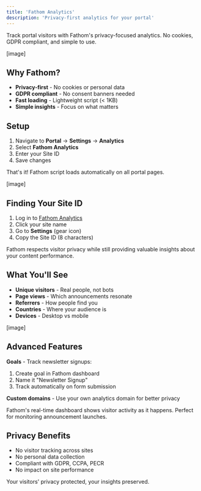 ```yaml
---
title: 'Fathom Analytics'
description: 'Privacy-first analytics for your portal'
---
```


Track portal visitors with Fathom's privacy-focused analytics. No cookies, GDPR compliant, and simple to use.

[image]

## Why Fathom?

- **Privacy-first** - No cookies or personal data
- **GDPR compliant** - No consent banners needed
- **Fast loading** - Lightweight script (< 1KB)
- **Simple insights** - Focus on what matters

## Setup

1. Navigate to **Portal** → **Settings** → **Analytics**
2. Select **Fathom Analytics**
3. Enter your Site ID
4. Save changes

That's it! Fathom script loads automatically on all portal pages.

[image]

## Finding Your Site ID

1. Log in to [Fathom Analytics](https://app.usefathom.com)
2. Click your site name
3. Go to **Settings** (gear icon)
4. Copy the Site ID (8 characters)

<Info>
Fathom respects visitor privacy while still providing valuable insights about your content performance.
</Info>

## What You'll See

- **Unique visitors** - Real people, not bots
- **Page views** - Which announcements resonate
- **Referrers** - How people find you
- **Countries** - Where your audience is
- **Devices** - Desktop vs mobile

[image]

## Advanced Features

**Goals** - Track newsletter signups:
1. Create goal in Fathom dashboard
2. Name it "Newsletter Signup"
3. Track automatically on form submission

**Custom domains** - Use your own analytics domain for better privacy

<Tip>
Fathom's real-time dashboard shows visitor activity as it happens. Perfect for monitoring announcement launches.
</Tip>

## Privacy Benefits

- No visitor tracking across sites
- No personal data collection
- Compliant with GDPR, CCPA, PECR
- No impact on site performance

Your visitors' privacy protected, your insights preserved. 